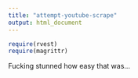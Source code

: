 ```yaml
---
title: "attempt-youtube-scrape"
output: html_document
---
```


```r
require(rvest)
require(magrittr)
```

Fucking stunned how easy that was...